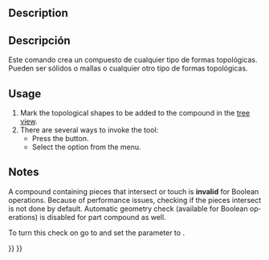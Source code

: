 <languages/>

<div class="mw-translate-fuzzy">
{{Docnav/es
|[[Part_CompCompoundTools/es|CompHerramientasCompuesto]]
|[[Part_ExplodeCompound/es|Explotar compuesto]]
|[[Part_Workbench/es|Pieza]]
|IconL=Part_CompCompoundTools.png
|IconC=Workbench_Part.svg
|IconR=Part_ExplodeCompound.svg
}}
</div>

<div class="mw-translate-fuzzy">
{{GuiCommand/es
|Name=Part Compound‏‎
|Name/es=Pieza Compuesto‏‎
|MenuLocation=Pieza → Hacer Compuesto
|Workbenches=[[Part Workbench/es|Pieza]]
|Version=0.14
|SeeAlso=[[Part Union/es|Pieza Unión]], [[Part CompoundFilter/es|Pieza Filtro compuesto]], [[Part ExplodeCompound/es|Pieza Explotar compuesto]]
}}
</div>

<div lang="en" dir="ltr" class="mw-content-ltr">
== Description ==
</div>

<div class="mw-translate-fuzzy">
==Descripción==
Este comando crea un compuesto de cualquier tipo de formas topológicas.
Pueden ser sólidos o mallas o cualquier otro tipo de formas topológicas.
</div>

<div lang="en" dir="ltr" class="mw-content-ltr">
== Usage ==
</div>

<div lang="en" dir="ltr" class="mw-content-ltr">
# Mark the topological shapes to be added to the compound in the [[Tree_view|tree view]].
# There are several ways to invoke the tool:
#* Press the {{Button|[[Image:Part_Compound.svg|16px]] [[Part_Compound|Make compound]]}} button.
#* Select the {{MenuCommand|Part → Compound → [[Image:Part_Compound.svg|16px]] Make compound}} option from the menu.
</div>

<div lang="en" dir="ltr" class="mw-content-ltr">
== Notes ==
</div>

<div lang="en" dir="ltr" class="mw-content-ltr">
A compound containing pieces that intersect or touch is '''invalid''' for Boolean operations. Because of performance issues, checking if the pieces intersect is not done by default. Automatic geometry check (available for Boolean operations) is disabled for part compound as well.
</div>

<div lang="en" dir="ltr" class="mw-content-ltr">
To turn this check on go to {{MenuCommand|Tools → Edit Parameters → Preferences... → Mod → Part → CheckGeometry → RunBOPCheck}} and set the parameter to {{incode|true}}.
</div>


<div class="mw-translate-fuzzy">
{{Docnav/es
|[[Part_CompCompoundTools/es|CompHerramientasCompuesto]]
|[[Part_ExplodeCompound/es|Explotar compuesto]]
|[[Part_Workbench/es|Pieza]]
|IconL=Part_CompCompoundTools.png
|IconC=Workbench_Part.svg
|IconR=Part_ExplodeCompound.svg
}}
</div>

{{Part_Tools_navi{{#translation:}}}}
{{Userdocnavi{{#translation:}}}}